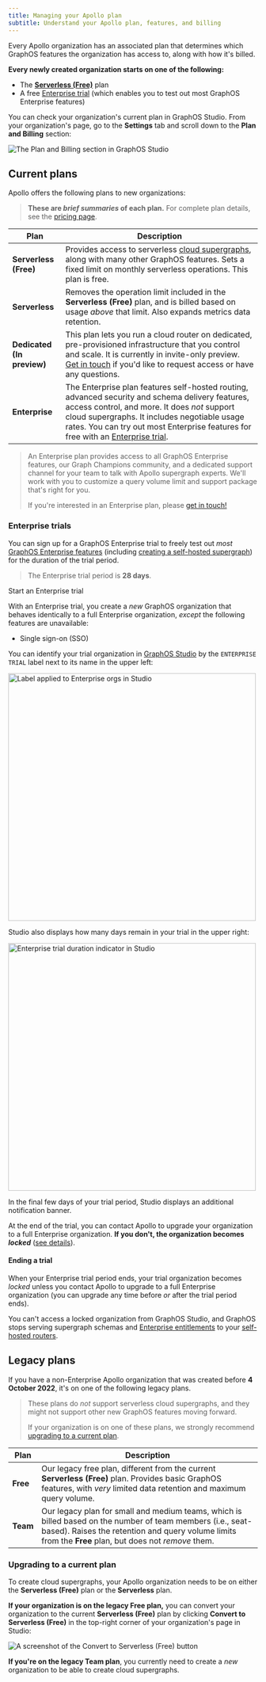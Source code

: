 ```yaml
---
title: Managing your Apollo plan
subtitle: Understand your Apollo plan, features, and billing
---
```


Every Apollo organization has an associated plan that determines which GraphOS features the organization has access to, along with how it's billed.

**Every newly created organization starts on one of the following:**

- The [**Serverless (Free)**](#current-plans) plan
- A free [Enterprise trial](#enterprise-trials) (which enables you to test out most GraphOS Enterprise features)

You can check your organization's current plan in GraphOS Studio. From your organization's page, go to the **Settings** tab and scroll down to the **Plan and Billing** section:

<img
  className="screenshot"
  alt="The Plan and Billing section in GraphOS Studio"
  src="../img/plan-and-billing.jpg"
/>

## Current plans

Apollo offers the following plans to new organizations:

> **These are _brief summaries_ of each plan.** For complete plan details, see the [pricing page](https://apollographql.com/pricing).

| Plan                             | Description                                                                                                                                                                                                                                                                                                |
| -------------------------------- | ---------------------------------------------------------------------------------------------------------------------------------------------------------------------------------------------------------------------------------------------------------------------------------------------------------- |
| **Serverless (Free)**            | Provides access to serverless [cloud supergraphs](../graphs/#cloud-supergraphs), along with many other GraphOS features. Sets a fixed limit on monthly serverless operations. This plan is free.                                                                                                           |
| **Serverless**                   | Removes the operation limit included in the **Serverless (Free)** plan, and is billed based on usage _above_ that limit. Also expands metrics data retention.                                                                                                                                              |
| **Dedicated <br/> (In preview)** | This plan lets you run a cloud router on dedicated, pre-provisioned infrastructure that you control and scale. It is currently in invite-only preview. [Get in touch](mailto:cloud@apollographql.com) if you'd like to request access or have any questions.                                               |
| **Enterprise**                   | The Enterprise plan features self-hosted routing, advanced security and schema delivery features, access control, and more. It does _not_ support cloud supergraphs. It includes negotiable usage rates. You can try out most Enterprise features for free with an [Enterprise trial](#enterprise-trials). |

> An Enterprise plan provides access to all GraphOS Enterprise features, our Graph Champions community, and a dedicated support channel for your team to talk with Apollo supergraph experts. We'll work with you to customize a query volume limit and support package that's right for you.
>
> If you're interested in an Enterprise plan, please [get in touch!](https://www.apollographql.com/contact-sales/)

### Enterprise trials

You can sign up for a GraphOS Enterprise trial to freely test out _most_ [GraphOS Enterprise features](../#enterprise-features) (including [creating a self-hosted supergraph](../quickstart/self-hosted/)) for the duration of the trial period.

> The Enterprise trial period is **28 days**.

<p>
  <ButtonLink
    size="lg"
    colorScheme="indigo"
    href="https://studio.apollographql.com/signup?type=enterprise-trial&referrer=docs-content"
  >
    Start an Enterprise trial
  </ButtonLink>
</p>

With an Enterprise trial, you create a _new_ GraphOS organization that behaves identically to a full Enterprise organization, _except_ the following features are unavailable:

- Single sign-on (SSO)

You can identify your trial organization in [GraphOS Studio](https://studio.apollographql.com) by the `ENTERPRISE TRIAL` label next to its name in the upper left:

<img
  className="screenshot"
  alt="Label applied to Enterprise orgs in Studio"
  src="../img/trial-org-label.jpg"
  width="500"
/>

Studio also displays how many days remain in your trial in the upper right:

<img
  className="screenshot"
  alt="Enterprise trial duration indicator in Studio"
  src="../img/trial-org-timeleft.jpg"
  width="500"
/>

In the final few days of your trial period, Studio displays an additional notification banner.

At the end of the trial, you can contact Apollo to upgrade your organization to a full Enterprise organization. **If you don't, the organization becomes _locked_** ([see details](#ending-a-trial)).

#### Ending a trial

When your Enterprise trial period ends, your trial organization becomes _locked_ unless you contact Apollo to upgrade to a full Enterprise organization (you can upgrade any time before _or_ after the trial period ends).

You can't access a locked organization from GraphOS Studio, and GraphOS stops serving supergraph schemas and [Enterprise entitlements](/router/enterprise-features#the-enterprise-entitlement) to your [self-hosted routers](../routing/self-hosted/).

## Legacy plans

If you have a non-Enterprise Apollo organization that was created before **4 October 2022**, it's on one of the following legacy plans.

> These plans do _not_ support serverless cloud supergraphs, and they might not support other new GraphOS features moving forward.
>
> If your organization is on one of these plans, we strongly recommend [upgrading to a current plan](#upgrading-to-a-current-plan).

| Plan     | Description                                                                                                                                                                                                          |
| -------- | -------------------------------------------------------------------------------------------------------------------------------------------------------------------------------------------------------------------- |
| **Free** | Our legacy free plan, different from the current **Serverless (Free)** plan. Provides basic GraphOS features, with _very_ limited data retention and maximum query volume.                                           |
| **Team** | Our legacy plan for small and medium teams, which is billed based on the number of team members (i.e., seat-based). Raises the retention and query volume limits from the **Free** plan, but does not _remove_ them. |

### Upgrading to a current plan

To create cloud supergraphs, your Apollo organization needs to be on either the **Serverless (Free)** plan or the **Serverless** plan.

**If your organization is on the legacy Free plan,** you can convert your organization to the current **Serverless (Free)** plan by clicking **Convert to Serverless (Free)** in the top-right corner of your organization's page in Studio:

<img
  className="screenshot"
  alt="A screenshot of the Convert to Serverless (Free) button"
  src="../img/convert-to-serverless.jpg"
/>

**If you're on the legacy Team plan**, you currently need to create a _new_ organization to be able to create cloud supergraphs.
